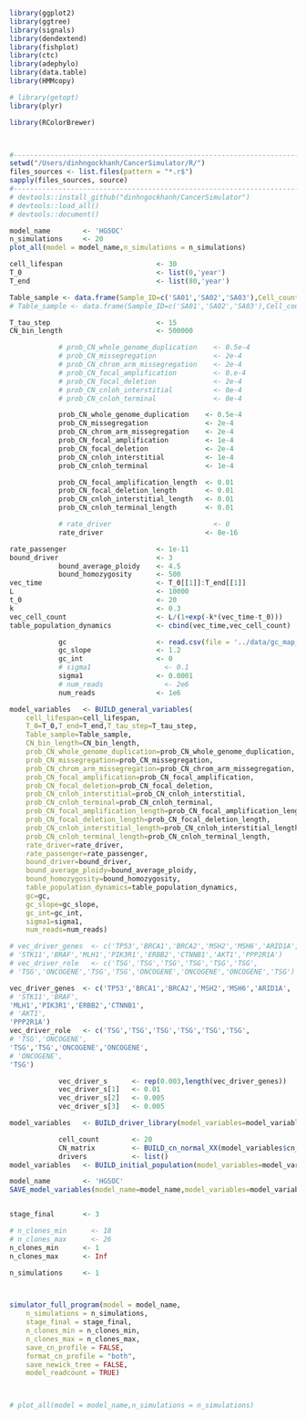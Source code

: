 ```r
library(ggplot2)
library(ggtree)
library(signals)
library(dendextend)
library(fishplot)
library(ctc)
library(adephylo)
library(data.table)
library(HMMcopy)

# library(getopt)
library(plyr)

library(RColorBrewer)



#-----------------------------------------------------------------------
setwd("/Users/dinhngockhanh/CancerSimulator/R/")
files_sources <- list.files(pattern = "*.r$")
sapply(files_sources, source)
#-----------------------------------------------------------------------
# devtools::install_github("dinhngockhanh/CancerSimulator")
# devtools::load_all()
# devtools::document()
```



```r
model_name        <- 'HGSOC'
n_simulations     <- 20
plot_all(model = model_name,n_simulations = n_simulations)
```



```r
cell_lifespan                       <- 30
T_0                                 <- list(0,'year')
T_end                               <- list(80,'year')

Table_sample <- data.frame(Sample_ID=c('SA01','SA02','SA03'),Cell_count=c(1,1,1),Age_sample=c(40,60,80))
# Table_sample <- data.frame(Sample_ID=c('SA01','SA02','SA03'),Cell_count=c(100,100,100),Age_sample=c(40,60,80))

T_tau_step                          <- 15
CN_bin_length                       <- 500000

            # prob_CN_whole_genome_duplication    <- 0.5e-4
            # prob_CN_missegregation              <- 2e-4
            # prob_CN_chrom_arm_missegregation    <- 2e-4
            # prob_CN_focal_amplification         <- 0.e-4
            # prob_CN_focal_deletion              <- 2e-4
            # prob_CN_cnloh_interstitial          <- 0e-4
            # prob_CN_cnloh_terminal              <- 0e-4

            prob_CN_whole_genome_duplication    <- 0.5e-4
            prob_CN_missegregation              <- 2e-4
            prob_CN_chrom_arm_missegregation    <- 2e-4
            prob_CN_focal_amplification         <- 1e-4
            prob_CN_focal_deletion              <- 2e-4
            prob_CN_cnloh_interstitial          <- 1e-4
            prob_CN_cnloh_terminal              <- 1e-4

            prob_CN_focal_amplification_length  <- 0.01
            prob_CN_focal_deletion_length       <- 0.01
            prob_CN_cnloh_interstitial_length   <- 0.01
            prob_CN_cnloh_terminal_length       <- 0.01

            # rate_driver                         <- 0
            rate_driver                         <- 8e-16

rate_passenger                      <- 1e-11
bound_driver                        <- 3
            bound_average_ploidy    <- 4.5
            bound_homozygosity      <- 500
vec_time                            <- T_0[[1]]:T_end[[1]]
L                                   <- 10000
t_0                                 <- 20
k                                   <- 0.3
vec_cell_count                      <- L/(1+exp(-k*(vec_time-t_0)))
table_population_dynamics           <- cbind(vec_time,vec_cell_count)

            gc                      <- read.csv(file = '../data/gc_map_500kb.csv')
            gc_slope                <- 1.2
            gc_int                  <- 0
            # sigma1                  <- 0.1
            sigma1                  <- 0.0001
            # num_reads               <- 2e6
            num_reads               <- 1e6

model_variables   <- BUILD_general_variables(
    cell_lifespan=cell_lifespan,
    T_0=T_0,T_end=T_end,T_tau_step=T_tau_step,
    Table_sample=Table_sample,
    CN_bin_length=CN_bin_length,
    prob_CN_whole_genome_duplication=prob_CN_whole_genome_duplication,
    prob_CN_missegregation=prob_CN_missegregation,
    prob_CN_chrom_arm_missegregation=prob_CN_chrom_arm_missegregation,
    prob_CN_focal_amplification=prob_CN_focal_amplification,
    prob_CN_focal_deletion=prob_CN_focal_deletion,
    prob_CN_cnloh_interstitial=prob_CN_cnloh_interstitial,
    prob_CN_cnloh_terminal=prob_CN_cnloh_terminal,
    prob_CN_focal_amplification_length=prob_CN_focal_amplification_length,
    prob_CN_focal_deletion_length=prob_CN_focal_deletion_length,
    prob_CN_cnloh_interstitial_length=prob_CN_cnloh_interstitial_length,
    prob_CN_cnloh_terminal_length=prob_CN_cnloh_terminal_length,
    rate_driver=rate_driver,
    rate_passenger=rate_passenger,
    bound_driver=bound_driver,
    bound_average_ploidy=bound_average_ploidy,
    bound_homozygosity=bound_homozygosity,
    table_population_dynamics=table_population_dynamics,
    gc=gc,
    gc_slope=gc_slope,
    gc_int=gc_int,
    sigma1=sigma1,
    num_reads=num_reads)

# vec_driver_genes  <- c('TP53','BRCA1','BRCA2','MSH2','MSH6','ARID1A',
# 'STK11','BRAF','MLH1','PIK3R1','ERBB2','CTNNB1','AKT1','PPP2R1A')
# vec_driver_role   <- c('TSG','TSG','TSG','TSG','TSG','TSG',
# 'TSG','ONCOGENE','TSG','TSG','ONCOGENE','ONCOGENE','ONCOGENE','TSG')

vec_driver_genes  <- c('TP53','BRCA1','BRCA2','MSH2','MSH6','ARID1A',
# 'STK11','BRAF',
'MLH1','PIK3R1','ERBB2','CTNNB1',
# 'AKT1',
'PPP2R1A')
vec_driver_role   <- c('TSG','TSG','TSG','TSG','TSG','TSG',
# 'TSG','ONCOGENE',
'TSG','TSG','ONCOGENE','ONCOGENE',
# 'ONCOGENE',
'TSG')

            vec_driver_s      <- rep(0.003,length(vec_driver_genes))
            vec_driver_s[1]   <- 0.01
            vec_driver_s[2]   <- 0.005
            vec_driver_s[3]   <- 0.005

model_variables   <- BUILD_driver_library(model_variables=model_variables,vec_driver_genes=vec_driver_genes,vec_driver_role=vec_driver_role,vec_driver_s=vec_driver_s)

            cell_count        <- 20
            CN_matrix         <- BUILD_cn_normal_XX(model_variables$cn_info)
            drivers           <- list()
model_variables   <- BUILD_initial_population(model_variables=model_variables,cell_count=cell_count,CN_matrix=CN_matrix,drivers=drivers)

model_name        <- 'HGSOC'
SAVE_model_variables(model_name=model_name,model_variables=model_variables)


stage_final       <- 3

# n_clones_min      <- 18
# n_clones_max      <- 26
n_clones_min      <- 1
n_clones_max      <- Inf

n_simulations     <- 1



simulator_full_program(model = model_name,
    n_simulations = n_simulations,
    stage_final = stage_final,
    n_clones_min = n_clones_min,
    n_clones_max = n_clones_max,
    save_cn_profile = FALSE,
    format_cn_profile = "both",
    save_newick_tree = FALSE,
    model_readcount = TRUE)



# plot_all(model = model_name,n_simulations = n_simulations)
```
